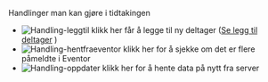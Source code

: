 Handlinger man kan gjøre i tidtakingen

- ![Handling-leggtil](/img/leggtil_tidtaking.png) klikk her får å legge til ny deltager ([Se legg til deltager](/sider/Tidtaking/leggtil) )
- ![Handling-hentfraeventor](/img/hentfraeventor_tidtaking.png) klikk her for å sjekke om det er flere påmeldte i Eventor
- ![Handling-oppdater](/img/handling_oppdater.png) klikk her for å hente data på nytt fra server

